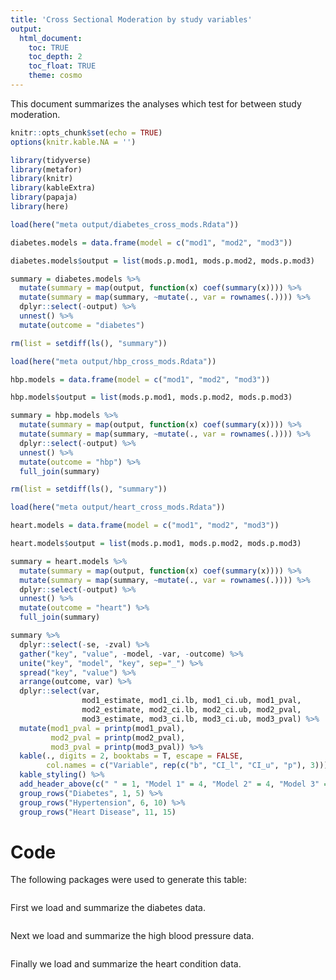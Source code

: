 ```yaml
---
title: 'Cross Sectional Moderation by study variables'
output: 
  html_document:
    toc: TRUE
    toc_depth: 2
    toc_float: TRUE
    theme: cosmo
---
```


This document summarizes the analyses which test for between study moderation.

```r
knitr::opts_chunk$set(echo = TRUE)
options(knitr.kable.NA = '')
```

```r
library(tidyverse)
library(metafor)
library(knitr)
library(kableExtra)
library(papaja)
library(here)
```

```r
load(here("meta output/diabetes_cross_mods.Rdata"))

diabetes.models = data.frame(model = c("mod1", "mod2", "mod3"))

diabetes.models$output = list(mods.p.mod1, mods.p.mod2, mods.p.mod3)

summary = diabetes.models %>%
  mutate(summary = map(output, function(x) coef(summary(x)))) %>%
  mutate(summary = map(summary, ~mutate(., var = rownames(.)))) %>%
  dplyr::select(-output) %>%
  unnest() %>%
  mutate(outcome = "diabetes")
```

```r
rm(list = setdiff(ls(), "summary"))

load(here("meta output/hbp_cross_mods.Rdata"))

hbp.models = data.frame(model = c("mod1", "mod2", "mod3"))

hbp.models$output = list(mods.p.mod1, mods.p.mod2, mods.p.mod3)

summary = hbp.models %>%
  mutate(summary = map(output, function(x) coef(summary(x)))) %>%
  mutate(summary = map(summary, ~mutate(., var = rownames(.)))) %>%
  dplyr::select(-output) %>%
  unnest() %>%
  mutate(outcome = "hbp") %>%
  full_join(summary)
```

```r
rm(list = setdiff(ls(), "summary"))

load(here("meta output/heart_cross_mods.Rdata"))

heart.models = data.frame(model = c("mod1", "mod2", "mod3"))

heart.models$output = list(mods.p.mod1, mods.p.mod2, mods.p.mod3)

summary = heart.models %>%
  mutate(summary = map(output, function(x) coef(summary(x)))) %>%
  mutate(summary = map(summary, ~mutate(., var = rownames(.)))) %>%
  dplyr::select(-output) %>%
  unnest() %>%
  mutate(outcome = "heart") %>%
  full_join(summary)
```

```r
summary %>%
  dplyr::select(-se, -zval) %>%
  gather("key", "value", -model, -var, -outcome) %>%
  unite("key", "model", "key", sep="_") %>%
  spread("key", "value") %>%
  arrange(outcome, var) %>%
  dplyr::select(var, 
                mod1_estimate, mod1_ci.lb, mod1_ci.ub, mod1_pval,
                mod2_estimate, mod2_ci.lb, mod2_ci.ub, mod2_pval,
                mod3_estimate, mod3_ci.lb, mod3_ci.ub, mod3_pval) %>%
  mutate(mod1_pval = printp(mod1_pval),
         mod2_pval = printp(mod2_pval),
         mod3_pval = printp(mod3_pval)) %>%
  kable(., digits = 2, booktabs = T, escape = FALSE, 
        col.names = c("Variable", rep(c("b", "CI_l", "CI_u", "p"), 3))) %>%
  kable_styling() %>%
  add_header_above(c(" " = 1, "Model 1" = 4, "Model 2" = 4, "Model 3" = 4)) %>%
  group_rows("Diabetes", 1, 5) %>%
  group_rows("Hypertension", 6, 10) %>%
  group_rows("Heart Disease", 11, 15)
```

# Code

The following packages were used to generate this table: 

```r
```

First we load and summarize the diabetes data.

```r
```

Next we load and summarize the high blood pressure data.
```r
```

Finally we load and summarize the heart condition data.

```r
```

```r
```
